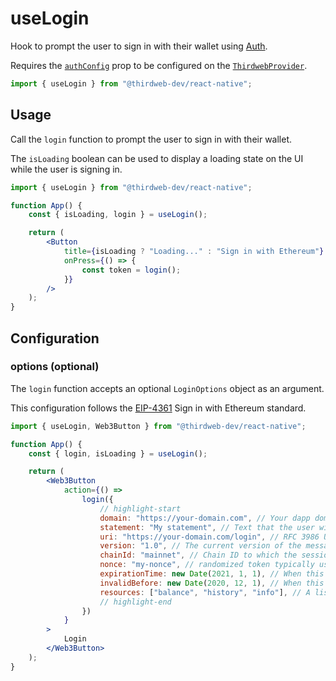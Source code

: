 # useLogin

Hook to prompt the user to sign in with their wallet using [Auth](/wallets/auth).

Requires the [`authConfig`](/references/react/ThirdwebProviderCoreProps#authConfig) prop to be configured
on the [`ThirdwebProvider`](/react-native/ThirdwebProvider).

```jsx
import { useLogin } from "@thirdweb-dev/react-native";
```

## Usage

Call the `login` function to prompt the user to sign in with their wallet.

The `isLoading` boolean can be used to display a loading state on the UI while the user is signing in.

```jsx
import { useLogin } from "@thirdweb-dev/react-native";

function App() {
	const { isLoading, login } = useLogin();

	return (
		<Button
			title={isLoading ? "Loading..." : "Sign in with Ethereum"}
			onPress={() => {
				const token = login();
			}}
		/>
	);
}
```

## Configuration

### options (optional)

The `login` function accepts an optional `LoginOptions` object as an argument.

This configuration follows the [EIP-4361](https://eips.ethereum.org/EIPS/eip-4361) Sign in with Ethereum standard.

```jsx
import { useLogin, Web3Button } from "@thirdweb-dev/react-native";

function App() {
	const { login, isLoading } = useLogin();

	return (
		<Web3Button
			action={() =>
				login({
					// highlight-start
					domain: "https://your-domain.com", // Your dapp domain
					statement: "My statement", // Text that the user will sign
					uri: "https://your-domain.com/login", // RFC 3986 URI referring to the resource that is the subject of the signing
					version: "1.0", // The current version of the message, which MUST be 1 for this specification.
					chainId: "mainnet", // Chain ID to which the session is bound
					nonce: "my-nonce", // randomized token typically used to prevent replay attacks
					expirationTime: new Date(2021, 1, 1), // When this message expires
					invalidBefore: new Date(2020, 12, 1), // When this message becomes valid
					resources: ["balance", "history", "info"], // A list of information or references to information the user wishes to have resolved
					// highlight-end
				})
			}
		>
			Login
		</Web3Button>
	);
}
```

